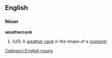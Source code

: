 ==English==
===Noun===
'''weathercock'''
#(''US'') A [[weather vane]] in the shape of a [[cockerel]]
[[Category:English nouns]]
